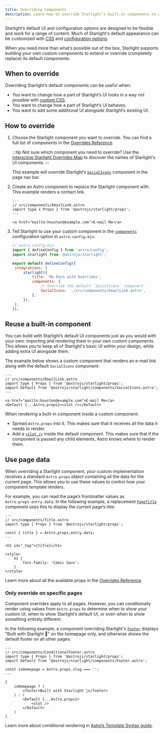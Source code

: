 ```yaml
---
title: Overriding Components
description: Learn how to override Starlight’s built-in components to add custom elements to your documentation site’s UI.
---
```



Starlight’s default UI and configuration options are designed to be flexible and work for a range of content. Much of Starlight's default appearance can be customized with [CSS](/guides/css-and-tailwind/) and [configuration options](/guides/customization/).

When you need more than what’s possible out of the box, Starlight supports building your own custom components to extend or override (completely replace) its default components.

## When to override

Overriding Starlight’s default components can be useful when:

- You want to change how a part of Starlight’s UI looks in a way not possible with [custom CSS](/guides/css-and-tailwind/).
- You want to change how a part of Starlight’s UI behaves.
- You want to add some additional UI alongside Starlight’s existing UI.

## How to override

<Steps>

1. Choose the Starlight component you want to override.
   You can find a full list of components in the [Overrides Reference](/reference/overrides/).

	 :::tip
	 Not sure which component you need to override? Use the [interactive Starlight Overrides Map](https://starlight-overrides-map.netlify.app/) to discover the names of Starlight's UI components.
	 :::

   This example will override Starlight’s [`SocialIcons`](/reference/overrides/#socialicons) component in the page nav bar.

2. Create an Astro component to replace the Starlight component with.
   This example renders a contact link.

   ```astro
   ---
   // src/components/EmailLink.astro
   import type { Props } from '@astrojs/starlight/props';
   ---

   <a href="mailto:houston@example.com">E-mail Me</a>
   ```

3. Tell Starlight to use your custom component in the [`components`](/reference/configuration/#components) configuration option in `astro.config.mjs`:

   ```js {9-12}
   // astro.config.mjs
   import { defineConfig } from 'astro/config';
   import starlight from '@astrojs/starlight';

   export default defineConfig({
   	integrations: [
   		starlight({
   			title: 'My Docs with Overrides',
   			components: {
   				// Override the default `SocialIcons` component.
   				SocialIcons: './src/components/EmailLink.astro',
   			},
   		}),
   	],
   });
   ```

</Steps>

## Reuse a built-in component

You can build with Starlight’s default UI components just as you would with your own: importing and rendering them in your own custom components. This allows you to keep all of Starlight's basic UI within your design, while adding extra UI alongside them.

The example below shows a custom component that renders an e-mail link along with the default `SocialIcons` component:

```astro {4,8}
---
// src/components/EmailLink.astro
import type { Props } from '@astrojs/starlight/props';
import Default from '@astrojs/starlight/components/SocialIcons.astro';
---

<a href="mailto:houston@example.com">E-mail Me</a>
<Default {...Astro.props}><slot /></Default>
```

When rendering a built-in component inside a custom component:

- Spread `Astro.props` into it. This makes sure that it receives all the data it needs to render.
- Add a [`<slot />`](https://docs.astro.build/en/core-concepts/astro-components/#slots) inside the default component. This makes sure that if the component is passed any child elements, Astro knows where to render them.

## Use page data

When overriding a Starlight component, your custom implementation receives a standard `Astro.props` object containing all the data for the current page.
This allows you to use these values to control how your component template renders.

For example, you can read the page’s frontmatter values as `Astro.props.entry.data`. In the following example, a replacement [`PageTitle`](/reference/overrides/#pagetitle) component uses this to display the current page’s title:

```astro {5} "{title}"
---
// src/components/Title.astro
import type { Props } from '@astrojs/starlight/props';

const { title } = Astro.props.entry.data;
---

<h1 id="_top">{title}</h1>

<style>
	h1 {
		font-family: 'Comic Sans';
	}
</style>
```

Learn more about all the available props in the [Overrides Reference](/reference/overrides/#component-props).

### Only override on specific pages

Component overrides apply to all pages. However, you can conditionally render using values from `Astro.props` to determine when to show your custom UI, when to show Starlight’s default UI, or even when to show something entirely different.

In the following example, a component overriding Starlight's [`Footer`](/reference/overrides/#footer-1) displays "Built with Starlight 🌟" on the homepage only, and otherwise shows the default footer on all other pages:

```astro
---
// src/components/ConditionalFooter.astro
import type { Props } from '@astrojs/starlight/props';
import Default from '@astrojs/starlight/components/Footer.astro';

const isHomepage = Astro.props.slug === '';
---

{
	isHomepage ? (
		<footer>Built with Starlight 🌟</footer>
	) : (
		<Default {...Astro.props}>
			<slot />
		</Default>
	)
}
```

Learn more about conditional rendering in [Astro’s Template Syntax guide](https://docs.astro.build/en/core-concepts/astro-syntax/#dynamic-html).

